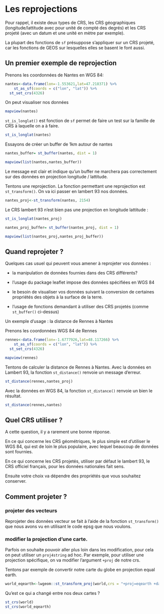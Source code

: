 # Les reprojections

Pour rappel, il existe deux types de CRS, les CRS géographiques (longitude/lattitude avec pour unité de compté des degrés) et les CRS projeté (avec un datum et une unité en mètre par exemple).

La plupart des fonctions de `sf` présuppose s'appliquer sur un CRS projeté, car les fonctions de GEOS sur lesquelles elles se basent le font aussi.

## Un premier exemple de reprojection

Prenons les coordonnées de Nantes en WGS 84: 

```r
nantes<-data.frame(lon=-1.553621,lat=47.218371) %>% 
    st_as_sf(coords = c("lon", "lat")) %>% 
  st_set_crs(4326)
```

On peut visualiser nos données

```r
mapview(nantes)
```


`st_is_longlat()` est fonction de `sf` permet de faire un test sur la famille de CRS à laquelle on a à faire.

```r
st_is_longlat(nantes)
```

Essayons de créer un buffer de 1km autour de nantes

```r
nantes_buffer= st_buffer(nantes, dist = 1)
```

```r
mapview(list(nantes,nantes_buffer))
```

Le message est clair et indique qu'un buffer ne marchera pas correctement sur des données en projection longitude / lattitude.

Tentons une reprojection. La fonction permettant une reprojection est `st_transform()`.
On va ici passer en lambert 93 nos données.

```r
nantes_proj<-st_transform(nantes, 2154)
```

Le CRS lambert 93 n'est bien pas une projection en longitude lattitude : 

```r
st_is_longlat(nantes_proj)
```

```r
nantes_proj_buffer= st_buffer(nantes_proj, dist = 1)
```

```r
mapview(list(nantes_proj,nantes_proj_buffer))
```

## Quand reprojeter ?

Quelques cas usuel qui peuvent vous amener à reprojeter vos données : 

- la manipulation de données fournies dans des CRS différents?

- l'usage du package leaflet impose des données spécifiées en WGS 84

- le besoin de visualiser vos données suivant la conversion de certaines propriétés des objets à la surface de la terre.

- l'usage de fonctions demandant à utiliser des CRS projetés (comme `st_buffer()` ci-dessus)

Un exemple d'usage : la distance de Rennes à Nantes

Prenons les coordonnées WGS 84 de Rennes

```r
rennes<-data.frame(lon=-1.6777926,lat=48.117266) %>% 
    st_as_sf(coords = c("lon", "lat")) %>% 
  st_set_crs(4326)
```

```r
mapview(rennes)
```

Tentons de calculer la distance de Rennes à Nantes.
Avec la données en Lambert 93, la fonction `st_distance()` renvoie un message d'erreur.

```r
st_distance(rennes,nantes_proj)
```

Avec la données en WGS 84, la fonction `st_distance()` renvoie un bien le résultat.

```r
st_distance(rennes,nantes)
```

## Quel CRS utiliser ?

A cette question, il y a rarement une bonne réponse.

En ce qui concerne les CRS géométriques, le plus simple est d'utiliser le WGS 84, qui est de loin le plus populaire, avec lequel beaucoup de données sont fournies.

En ce qui concerne les CRS projetés, utiliser par défaut le lambert 93, le CRS officiel français, pour les données nationales fait sens.

Ensuite votre choix va dépendre des propriétés que vous souhaitez conserver.

## Comment projeter ?

### projeter des vecteurs

Reprojeter des données vecteur se fait à l'aide de la fonction `st_transform()` que nous avons vu en utilisant le code epsg que nous voulons.

### modifier la projection d'une carte.

Parfois on souhaite pouvoir aller plus loin dans les modification, pour cela on peut utiliser un `proj4string` ad hoc.
Par exemple, pour utiliser une projection spécifique, on va modifier l'argument `+proj` de notre crs.

Tentons par exemple de convertir notre carte du globe en projection equal earth.

```r
world_eqearth<-lwgeom::st_transform_proj(world,crs = "+proj=eqearth +datum=WGS84 +no_defs")
```

Qu'est ce qui a changé entre nos deux cartes ?

```r
st_crs(world)
st_crs(world_eqearth)
```

